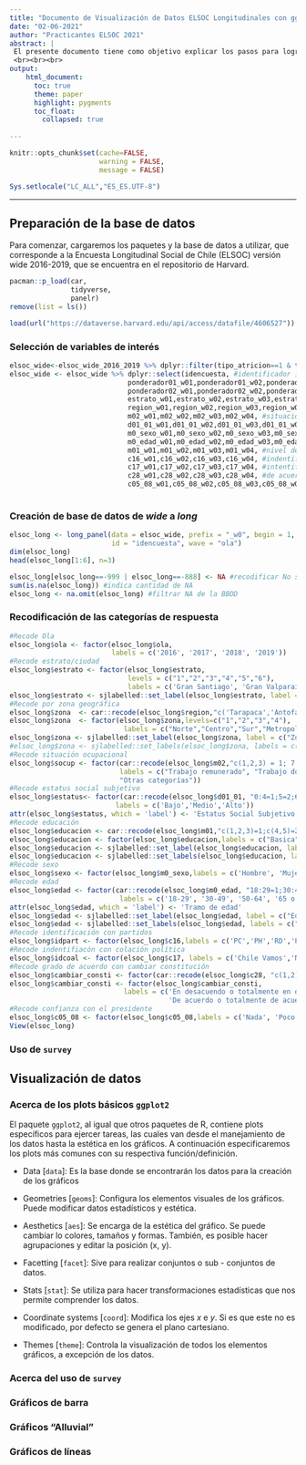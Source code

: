 ```yaml
---
title: "Documento de Visualización de Datos ELSOC Longitudinales con ggplot2"
date: "02-06-2021"
author: "Practicantes ELSOC 2021"
abstract: |
 El presente documento tiene como objetivo explicar los pasos para lograr la visualización de los datos óptima a través del paquete `ggplot2` . En este sentido, el documento se divide en dos partes. La primera corresponde a la preparación de la base de datos, en donde se realizarán modificaciones a la base de datos para su posterior uso en los gráficos. La segunda parte se encarga de la visualización de datos con `ggplot2`, en donde se expondrán tres tipos de gráficos: de barra, alluvial y de líneas.
 <br><br><br>
output: 
    html_document:
      toc: true
      theme: paper
      highlight: pygments
      toc_float:
        collapsed: true
    
---
```


```r
knitr::opts_chunk$set(cache=FALSE, 
                      warning = FALSE, 
                      message = FALSE) 

Sys.setlocale("LC_ALL","ES_ES.UTF-8")
```

---

## Preparación de la base de datos

Para comenzar, cargaremos los paquetes y la base de datos a utilizar, que corresponde a la Encuesta Longitudinal Social de Chile (ELSOC) versión wide 2016-2019, que se encuentra en el repositorio de Harvard. 

```r
pacman::p_load(car,
               tidyverse,
               panelr)
remove(list = ls())
```

```r
load(url("https://dataverse.harvard.edu/api/access/datafile/4606527"))
```

### Selección de variables de interés


```r
elsoc_wide<-elsoc_wide_2016_2019 %>% dplyr::filter(tipo_atricion==1 & tipo_caso !=2) #filtrar atrición entre 2016-19 y casos c/inconsistencias mayores
elsoc_wide <- elsoc_wide %>% dplyr::select(idencuesta, #identificador individual
                             ponderador01_w01,ponderador01_w02,ponderador01_w03,ponderador01_w04, #ponderador población
                             ponderador02_w01,ponderador02_w02,ponderador02_w03,ponderador02_w04, #ponderador sexo
                             estrato_w01,estrato_w02,estrato_w03,estrato_w04, #ciudad
                             region_w01,region_w02,region_w03,region_w04, #región
                             m02_w01,m02_w02,m02_w03,m02_w04, #situación ocupacional
                             d01_01_w01,d01_01_w02,d01_01_w03,d01_01_w04, #estatus social subjetivo
                             m0_sexo_w01,m0_sexo_w02,m0_sexo_w03,m0_sexo_w04, #sexo
                             m0_edad_w01,m0_edad_w02,m0_edad_w03,m0_edad_w04, #edad
                             m01_w01,m01_w02,m01_w03,m01_w04, #nivel de educación
                             c16_w01,c16_w02,c16_w03,c16_w04, #indentificación con partido político
                             c17_w01,c17_w02,c17_w03,c17_w04, #intentificación con coalición política
                             c28_w01,c28_w02,c28_w03,c28_w04, #de acuerdo con cambiar la constitución actual
                             c05_08_w01,c05_08_w02,c05_08_w03,c05_08_w04) #confianza en el presidente
                             
```


### Creación de base de datos de *wide* a *long* 


```r
elsoc_long <- long_panel(data = elsoc_wide, prefix = "_w0", begin = 1, end = 4, label_location = "end",
                         id = "idencuesta", wave = "ola")
dim(elsoc_long)
head(elsoc_long[1:6], n=3)
```

```r
elsoc_long[elsoc_long==-999 | elsoc_long==-888] <- NA #recodificar No sabe y No responde en NA
sum(is.na(elsoc_long)) #indica cantidad de NA
elsoc_long <- na.omit(elsoc_long) #filtrar NA de la BBDD
```

### Recodificación de las categorías de respuesta

```r
#Recode Ola
elsoc_long$ola <- factor(elsoc_long$ola,
                         labels = c('2016', '2017', '2018', '2019'))
#Recode estrato/ciudad
elsoc_long$estrato <- factor(elsoc_long$estrato, 
                             levels = c("1","2","3","4","5","6"),
                             labels = c('Gran Santiago', 'Gran Valparaíso', 'Gran Concepción', 'Ciudades grandes', 'Ciudades medianas', 'Ciudades pequeñas'))
elsoc_long$estrato <- sjlabelled::set_label(elsoc_long$estrato, label = c("Estrato Muestral")) #etiquetamos variable
#Recode por zona geográfica
elsoc_long$zona  <- car::recode(elsoc_long$region,"c('Tarapaca','Antofagasta','Atacama','Coquimbo','Arica')= 1;c('Valparaiso','Lib. Gral. B. Ohiggins','B. Ohiggins', 'Maule','Bio Bio')= 2;c('Araucania','Los Lagos','Aysen','Magallanes','Los Rios')=3 ;'Metropolitana'= 4")
elsoc_long$zona  <- factor(elsoc_long$zona,levels=c("1","2","3","4"),
                            labels = c("Norte","Centro","Sur","Metropolitana"))
elsoc_long$zona <- sjlabelled::set_label(elsoc_long$zona, label = c("Zona Geográfica")) #etiquetamos variable
#elsoc_long$zona <- sjlabelled::set_labels(elsoc_long$zona, labels = c("Norte", "Centro", "Sur", "Metropolitana"))
#Recode situación ocupacional
elsoc_long$socup <- factor(car::recode(elsoc_long$m02,"c(1,2,3) = 1; 7 = 2; 6 = 3; 5 = 4; c(4, 8, 9) = 5"),
                           labels = c("Trabajo remunerado", "Trabajo doméstico no remunerado", "Desempleado/a", "Jubilado/a o pensionado/a", 
                           "Otras categorías"))
#Recode estatus social subjetivo
elsoc_long$estatus<- factor(car::recode(elsoc_long$d01_01, "0:4=1;5=2;6:10=3"),
                          labels = c('Bajo','Medio','Alto'))                          
attr(elsoc_long$estatus, which = 'label') <- 'Estatus Social Subjetivo'
#Recode educación
elsoc_long$educacion <- car::recode(elsoc_long$m01,"c(1,2,3)=1;c(4,5)=2;c(6,7)=3;c(8,9,10)=4")
elsoc_long$educacion <- factor(elsoc_long$educacion,labels = c("Basica","Media","Tecnica","Universitaria"))
elsoc_long$educacion <- sjlabelled::set_label(elsoc_long$educacion, label = c("Nivel Educacional"))
elsoc_long$educacion <- sjlabelled::set_labels(elsoc_long$educacion, labels = c("Basica", "Media", "Tecnica", "Universitaria"))
#Recode sexo
elsoc_long$sexo <- factor(elsoc_long$m0_sexo,labels = c('Hombre', 'Mujer'))
#Recode edad
elsoc_long$edad <- factor(car::recode(elsoc_long$m0_edad, "18:29=1;30:49=2;50:64=3;65:150=4"),
                           labels = c('18-29', '30-49', '50-64', '65 o más'))
attr(elsoc_long$edad, which = 'label') <- 'Tramo de edad'
elsoc_long$edad <- sjlabelled::set_label(elsoc_long$edad, label = c("Edad en Tramos"))
elsoc_long$edad <- sjlabelled::set_labels(elsoc_long$edad, labels = c("18 a 29", "30 a 49", "50 a 64", " 65 o mas"))
#Recode identificación con partidos
elsoc_long$idpart <- factor(elsoc_long$c16,labels = c('PC','PH','RD','PRO','EVO','PPD','AMP','PDC','PRI','RN','UDI','PS','PRDS','Otro','Ninguno'))
#Recode indentifiacón con colación política
elsoc_long$idcoal <- factor(elsoc_long$c17, labels = c('Chile Vamos','Nueva Mayoría','Frente Amplio', 'Otra','Ninguna'))
#Recode grado de acuerdo con cambiar constitución
elsoc_long$cambiar_consti <- factor(car::recode(elsoc_long$c28, "c(1,2)=1;c(3)=2;c(4,5)=3"))
elsoc_long$cambiar_consti <- factor(elsoc_long$cambiar_consti, 
                            labels = c('En desacuendo o totalmente en desacuerdo', 'Ni de acuerdo ni en desacuerdo', 
                                       'De acuerdo o totalmente de acuerdo'))
#Recode confianza con el presidente
elsoc_long$c05_08 <- factor(elsoc_long$c05_08,labels = c('Nada', 'Poco', 'Algo', 'Bastante', 'Mucho'))
View(elsoc_long)
```

### Uso de `survey`

## Visualización de datos

### Acerca de los plots básicos `ggplot2`

El paquete `ggplot2`, al igual que otros paquetes de R, contiene plots específicos para ejercer tareas, las cuales van desde el manejamiento de los datos hasta la estética en los gráficos. A continuación especificaremos los plots más comunes con su respectiva función/definición.

* Data [`data`]: Es la base donde se encontrarán los datos para la creación de los gráficos 

* Geometries [`geoms`]: Configura los elementos visuales de los gráficos. Puede modificar datos estadísticos y estética.
 
* Aesthetics [`aes`]: Se encarga de la estética del gráfico. Se puede cambiar lo colores, tamaños y formas. También, es posible hacer agrupaciones y editar la posición (x, y). 

* Facetting [`facet`]: Sive para realizar conjuntos o sub - conjuntos de datos.

* Stats [`stat`]: Se utiliza para hacer transformaciones estadísticas que nos permite comprender los datos. 

* Coordinate systems [`coord`]: Modifica los ejes *x* e *y*. Si es que este no es modificado, por defecto se genera el plano cartesiano.

* Themes [`theme`]: Controla la visualización de todos los elementos gráficos, a excepción de los datos. 

### Acerca del uso de `survey`

### Gráficos de barra

### Gráficos "Alluvial"

### Gráficos de líneas












